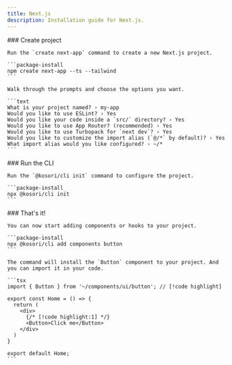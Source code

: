 ```yaml
---
title: Next.js
description: Installation guide for Next.js.
---
```


<Steps>

  <Step>
    ### Create project

    Run the `create next-app` command to create a new Next.js project.

    ```package-install
    npm create next-app --ts --tailwind
    ```

    Walk through the prompts and choose the options you want.

    ```text
    What is your project named? › my-app
    Would you like to use ESLint? › Yes
    Would you like your code inside a `src/` directory? › Yes
    Would you like to use App Router? (recommended) › Yes
    Would you like to use Turbopack for `next dev`? › Yes
    Would you like to customize the import alias (`@/*` by default)? › Yes
    What import alias would you like configured? › ~/*
    ```

  </Step>

  <Step>
    ### Run the CLI

    Run the `@kosori/cli init` command to configure the project.

    ```package-install
    npx @kosori/cli init
    ```

  </Step>

  <Step>
    ### That's it!

    You can now start adding components or hooks to your project.

    ```package-install
    npx @kosori/cli add components button
    ```

    The command will install the `Button` component to your project. And you can import it in your code.

    ```tsx
    import { Button } from '~/components/ui/button'; // [!code highlight]

    export const Home = () => {
      return (
        <div>
          {/* [!code highlight:1] */}
          <Button>Click me</Button>
        </div>
      )
    }

    export default Home;
    ```

  </Step>
  
</Steps>
